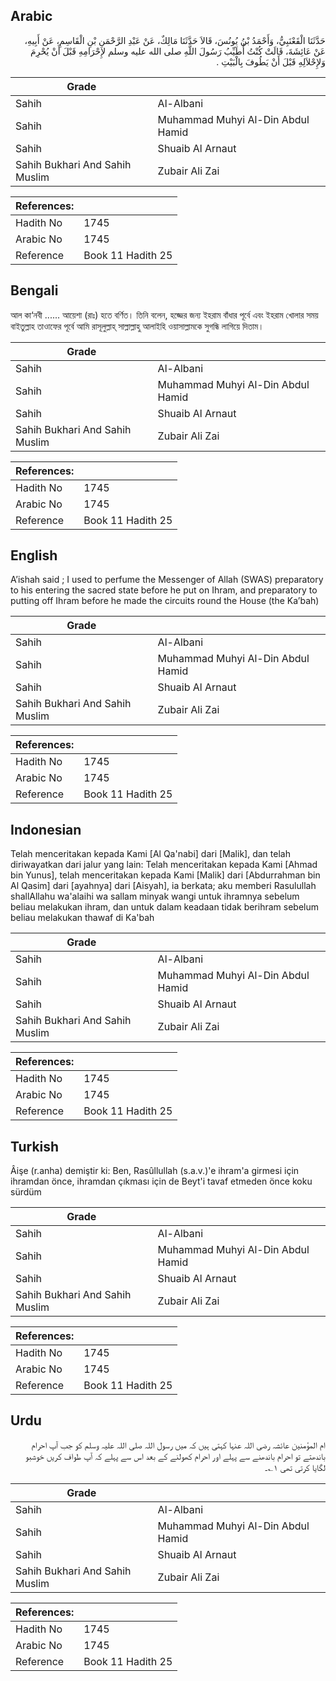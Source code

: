 ## Arabic


<div dir="rtl" lang="ar" style={{fontSize:'larger',backgroundColor:'#f8f9fa',padding:20}}>
حَدَّثَنَا الْقَعْنَبِيُّ، وَأَحْمَدُ بْنُ يُونُسَ، قَالاَ حَدَّثَنَا مَالِكٌ، عَنْ عَبْدِ الرَّحْمَنِ بْنِ الْقَاسِمِ، عَنْ أَبِيهِ، عَنْ عَائِشَةَ، قَالَتْ كُنْتُ أُطَيِّبُ رَسُولَ اللَّهِ صلى الله عليه وسلم لإِحْرَامِهِ قَبْلَ أَنْ يُحْرِمَ وَلإِحْلاَلِهِ قَبْلَ أَنْ يَطُوفَ بِالْبَيْتِ ‏.‏
</div>
<div style={{backgroundColor:'#f8f9fa',padding:20, marginBottom: 10}}><table> <thead> <tr> <th>Grade</th> <th></th> </tr> </thead> <tbody> <tr><td>Sahih</td><td>Al-Albani</td></tr><tr><td>Sahih</td><td>Muhammad Muhyi Al-Din Abdul Hamid</td></tr><tr><td>Sahih</td><td>Shuaib Al Arnaut</td></tr><tr><td>Sahih Bukhari And Sahih Muslim</td><td>Zubair Ali Zai</td></tr></tbody></table><table> <thead> <tr> <th>References:</th> <th></th> </tr> </thead> <tbody><tr><td>Hadith No</td><td>1745</td></tr><tr><td>Arabic No</td><td>1745</td></tr><tr><td>Reference</td><td>Book 11 Hadith 25</td></tr></tbody></table></div>

## Bengali


<div dir="ltr" lang="bn" style={{fontSize:'larger',backgroundColor:'#f8f9fa',padding:20}}>
আল কা‘নবী ...... আয়েশা (রাঃ) হতে বর্ণিত। তিনি বলেন, হজ্জের জন্য ইহরাম বাঁধার পূর্বে এবং ইহরাম খোলার সময় বাইতুল্লাহ তাওাফের পূর্বে আমি রাসূলুল্লাহ্ সাল্লাল্লাহু আলাইহি ওয়াসাল্লামকে সুগন্ধি লাগিয়ে দিতাম।
</div>
<div style={{backgroundColor:'#f8f9fa',padding:20, marginBottom: 10}}><table> <thead> <tr> <th>Grade</th> <th></th> </tr> </thead> <tbody> <tr><td>Sahih</td><td>Al-Albani</td></tr><tr><td>Sahih</td><td>Muhammad Muhyi Al-Din Abdul Hamid</td></tr><tr><td>Sahih</td><td>Shuaib Al Arnaut</td></tr><tr><td>Sahih Bukhari And Sahih Muslim</td><td>Zubair Ali Zai</td></tr></tbody></table><table> <thead> <tr> <th>References:</th> <th></th> </tr> </thead> <tbody><tr><td>Hadith No</td><td>1745</td></tr><tr><td>Arabic No</td><td>1745</td></tr><tr><td>Reference</td><td>Book 11 Hadith 25</td></tr></tbody></table></div>

## English


<div dir="ltr" lang="en" style={{fontSize:'larger',backgroundColor:'#f8f9fa',padding:20}}>
A’ishah said ; I used to perfume the Messenger of Allah (SWAS) preparatory to his entering the sacred state before he put on Ihram, and preparatory to putting off Ihram before he made the circuits round the House (the Ka’bah)
</div>
<div style={{backgroundColor:'#f8f9fa',padding:20, marginBottom: 10}}><table> <thead> <tr> <th>Grade</th> <th></th> </tr> </thead> <tbody> <tr><td>Sahih</td><td>Al-Albani</td></tr><tr><td>Sahih</td><td>Muhammad Muhyi Al-Din Abdul Hamid</td></tr><tr><td>Sahih</td><td>Shuaib Al Arnaut</td></tr><tr><td>Sahih Bukhari And Sahih Muslim</td><td>Zubair Ali Zai</td></tr></tbody></table><table> <thead> <tr> <th>References:</th> <th></th> </tr> </thead> <tbody><tr><td>Hadith No</td><td>1745</td></tr><tr><td>Arabic No</td><td>1745</td></tr><tr><td>Reference</td><td>Book 11 Hadith 25</td></tr></tbody></table></div>

## Indonesian


<div dir="ltr" lang="id" style={{fontSize:'larger',backgroundColor:'#f8f9fa',padding:20}}>
Telah menceritakan kepada Kami [Al Qa'nabi] dari [Malik], dan telah diriwayatkan dari jalur yang lain: Telah menceritakan kepada Kami [Ahmad bin Yunus], telah menceritakan kepada Kami [Malik] dari [Abdurrahman bin Al Qasim] dari [ayahnya] dari [Aisyah], ia berkata; aku memberi Rasulullah shallAllahu wa'alaihi wa sallam minyak wangi untuk ihramnya sebelum beliau melakukan ihram, dan untuk dalam keadaan tidak berihram sebelum beliau melakukan thawaf di Ka'bah
</div>
<div style={{backgroundColor:'#f8f9fa',padding:20, marginBottom: 10}}><table> <thead> <tr> <th>Grade</th> <th></th> </tr> </thead> <tbody> <tr><td>Sahih</td><td>Al-Albani</td></tr><tr><td>Sahih</td><td>Muhammad Muhyi Al-Din Abdul Hamid</td></tr><tr><td>Sahih</td><td>Shuaib Al Arnaut</td></tr><tr><td>Sahih Bukhari And Sahih Muslim</td><td>Zubair Ali Zai</td></tr></tbody></table><table> <thead> <tr> <th>References:</th> <th></th> </tr> </thead> <tbody><tr><td>Hadith No</td><td>1745</td></tr><tr><td>Arabic No</td><td>1745</td></tr><tr><td>Reference</td><td>Book 11 Hadith 25</td></tr></tbody></table></div>

## Turkish


<div dir="ltr" lang="tr" style={{fontSize:'larger',backgroundColor:'#f8f9fa',padding:20}}>
Âişe (r.anha) demiştir ki: Ben, Rasûllullah (s.a.v.)'e ihram'a girmesi için ihramdan önce, ihramdan çıkması için de Beyt'i tavaf etmeden önce koku sürdüm
</div>
<div style={{backgroundColor:'#f8f9fa',padding:20, marginBottom: 10}}><table> <thead> <tr> <th>Grade</th> <th></th> </tr> </thead> <tbody> <tr><td>Sahih</td><td>Al-Albani</td></tr><tr><td>Sahih</td><td>Muhammad Muhyi Al-Din Abdul Hamid</td></tr><tr><td>Sahih</td><td>Shuaib Al Arnaut</td></tr><tr><td>Sahih Bukhari And Sahih Muslim</td><td>Zubair Ali Zai</td></tr></tbody></table><table> <thead> <tr> <th>References:</th> <th></th> </tr> </thead> <tbody><tr><td>Hadith No</td><td>1745</td></tr><tr><td>Arabic No</td><td>1745</td></tr><tr><td>Reference</td><td>Book 11 Hadith 25</td></tr></tbody></table></div>

## Urdu


<div dir="rtl" lang="ur" style={{fontSize:'larger',backgroundColor:'#f8f9fa',padding:20}}>
ام المؤمنین عائشہ رضی اللہ عنہا کہتی ہیں کہ میں رسول اللہ صلی اللہ علیہ وسلم کو جب آپ احرام باندھتے تو احرام باندھنے سے پہلے اور احرام کھولنے کے بعد اس سے پہلے کہ آپ طواف کریں خوشبو لگایا کرتی تھی ۱؎۔
</div>
<div style={{backgroundColor:'#f8f9fa',padding:20, marginBottom: 10}}><table> <thead> <tr> <th>Grade</th> <th></th> </tr> </thead> <tbody> <tr><td>Sahih</td><td>Al-Albani</td></tr><tr><td>Sahih</td><td>Muhammad Muhyi Al-Din Abdul Hamid</td></tr><tr><td>Sahih</td><td>Shuaib Al Arnaut</td></tr><tr><td>Sahih Bukhari And Sahih Muslim</td><td>Zubair Ali Zai</td></tr></tbody></table><table> <thead> <tr> <th>References:</th> <th></th> </tr> </thead> <tbody><tr><td>Hadith No</td><td>1745</td></tr><tr><td>Arabic No</td><td>1745</td></tr><tr><td>Reference</td><td>Book 11 Hadith 25</td></tr></tbody></table></div>